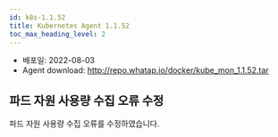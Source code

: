 ```yaml
---
id: k8s-1.1.52
title: Kubernetes Agent 1.1.52
toc_max_heading_level: 2
---
```



* 배포일: 2022-08-03
* Agent download: http://repo.whatap.io/docker/kube_mon_1.1.52.tar

## 파드 자원 사용량 수집 오류 수정

파드 자원 사용량 수집 오류를 수정하였습니다.